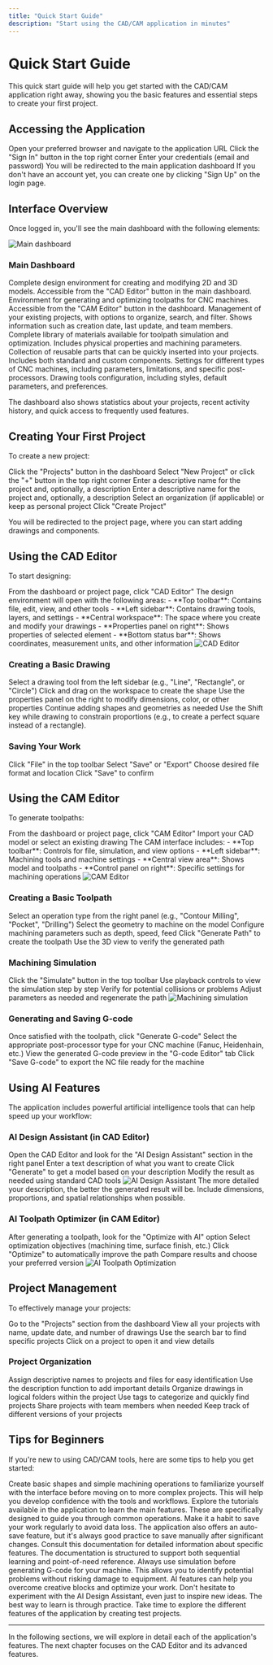 ```yaml
---
title: "Quick Start Guide"
description: "Start using the CAD/CAM application in minutes"
---
```


# Quick Start Guide

This quick start guide will help you get started with the CAD/CAM application right away, showing you the basic features and essential steps to create your first project.

## Accessing the Application

<Steps>
  <Step title="Open browser">
    Open your preferred browser and navigate to the application URL
  </Step>
  <Step title="Sign in">
    Click the "Sign In" button in the top right corner
  </Step>
  <Step title="Enter credentials">
    Enter your credentials (email and password)
  </Step>
  <Step title="Dashboard">
    You will be redirected to the main application dashboard
  </Step>
</Steps>

<Tip>
  If you don't have an account yet, you can create one by clicking "Sign Up" on the login page.
</Tip>

## Interface Overview

Once logged in, you'll see the main dashboard with the following elements:

<Frame>
  <img src="/images/home.png" alt="Main dashboard" style={{ borderRadius: '0.5rem' }} />
</Frame>

### Main Dashboard

<AccordionGroup>
  <Accordion title="CAD Editor" icon="pencil-ruler">
    Complete design environment for creating and modifying 2D and 3D models. Accessible from the "CAD Editor" button in the main dashboard.
  </Accordion>
  <Accordion title="CAM Editor" icon="route">
    Environment for generating and optimizing toolpaths for CNC machines. Accessible from the "CAM Editor" button in the dashboard.
  </Accordion>
  <Accordion title="Projects" icon="folder-open">
    Management of your existing projects, with options to organize, search, and filter. Shows information such as creation date, last update, and team members.
  </Accordion>
  <Accordion title="Materials" icon="layer-group">
    Complete library of materials available for toolpath simulation and optimization. Includes physical properties and machining parameters.
  </Accordion>
  <Accordion title="Components" icon="puzzle-piece">
    Collection of reusable parts that can be quickly inserted into your projects. Includes both standard and custom components.
  </Accordion>
  <Accordion title="Machine Configurations" icon="cog">
    Settings for different types of CNC machines, including parameters, limitations, and specific post-processors.
  </Accordion>
  <Accordion title="Drawing Tools" icon="drafting-compass">
    Drawing tools configuration, including styles, default parameters, and preferences.
  </Accordion>
</AccordionGroup>

The dashboard also shows statistics about your projects, recent activity history, and quick access to frequently used features.

## Creating Your First Project

To create a new project:

<Steps>
  <Step title="Access Projects section">
    Click the "Projects" button in the dashboard
  </Step>
  <Step title="Create new project">
    Select "New Project" or click the "+" button in the top right corner
  </Step>
  <Step title="Enter information">
    Enter a descriptive name for the project and, optionally, a description
  </Step>
  <Step title="Enter information">
    Enter a descriptive name for the project and, optionally, a description
  </Step>
  <Step title="Select organization">
    Select an organization (if applicable) or keep as personal project
  </Step>
  <Step title="Create">
    Click "Create Project"
  </Step>
</Steps>

You will be redirected to the project page, where you can start adding drawings and components.

## Using the CAD Editor

To start designing:

<Steps>
  <Step title="Access CAD Editor">
    From the dashboard or project page, click "CAD Editor"
  </Step>
  <Step title="Familiarize with interface">
    The design environment will open with the following areas:
    - **Top toolbar**: Contains file, edit, view, and other tools
    - **Left sidebar**: Contains drawing tools, layers, and settings
    - **Central workspace**: The space where you create and modify your drawings
    - **Properties panel on right**: Shows properties of selected element
    - **Bottom status bar**: Shows coordinates, measurement units, and other information
  </Step>
</Steps>

<Frame>
  <img src="/images/fullcad.png" alt="CAD Editor" style={{ borderRadius: '0.5rem' }} />
</Frame>

### Creating a Basic Drawing

<Steps>
  <Step title="Select a tool">
    Select a drawing tool from the left sidebar (e.g., "Line", "Rectangle", or "Circle")
  </Step>
  <Step title="Draw on canvas">
    Click and drag on the workspace to create the shape
  </Step>
  <Step title="Modify properties">
    Use the properties panel on the right to modify dimensions, color, or other properties
  </Step>
  <Step title="Add more elements">
    Continue adding shapes and geometries as needed
  </Step>
</Steps>

<Tip>
  Use the Shift key while drawing to constrain proportions (e.g., to create a perfect square instead of a rectangle).
</Tip>

### Saving Your Work

<Steps>
  <Step title="Access File menu">
    Click "File" in the top toolbar
  </Step>
  <Step title="Save or export">
    Select "Save" or "Export"
  </Step>
  <Step title="Choose format">
    Choose desired file format and location
  </Step>
  <Step title="Confirm">
    Click "Save" to confirm
  </Step>
</Steps>

## Using the CAM Editor

To generate toolpaths:

<Steps>
  <Step title="Access CAM Editor">
    From the dashboard or project page, click "CAM Editor"
  </Step>
  <Step title="Import model">
    Import your CAD model or select an existing drawing
  </Step>
  <Step title="Familiarize with interface">
    The CAM interface includes:
    - **Top toolbar**: Controls for file, simulation, and view options
    - **Left sidebar**: Machining tools and machine settings
    - **Central view area**: Shows model and toolpaths
    - **Control panel on right**: Specific settings for machining operations
  </Step>
</Steps>

<Frame>
  <img src="/images/cam.png" alt="CAM Editor" style={{ borderRadius: '0.5rem' }} />
</Frame>

### Creating a Basic Toolpath

<Steps>
  <Step title="Select operation">
    Select an operation type from the right panel (e.g., "Contour Milling", "Pocket", "Drilling")
  </Step>
  <Step title="Select geometry">
    Select the geometry to machine on the model
  </Step>
  <Step title="Configure parameters">
    Configure machining parameters such as depth, speed, feed
  </Step>
  <Step title="Generate path">
    Click "Generate Path" to create the toolpath
  </Step>
  <Step title="Verify">
    Use the 3D view to verify the generated path
  </Step>
</Steps>

### Machining Simulation

<Steps>
  <Step title="Start simulation">
    Click the "Simulate" button in the top toolbar
  </Step>
  <Step title="Control simulation">
    Use playback controls to view the simulation step by step
  </Step>
  <Step title="Check potential issues">
    Verify for potential collisions or problems
  </Step>
  <Step title="Adjust if needed">
    Adjust parameters as needed and regenerate the path
  </Step>
</Steps>

<Frame>
  <img src="/images/visualizer.png" alt="Machining simulation" style={{ borderRadius: '0.5rem' }} />
</Frame>

### Generating and Saving G-code

<Steps>
  <Step title="Generate G-code">
    Once satisfied with the toolpath, click "Generate G-code"
  </Step>
  <Step title="Select post-processor">
    Select the appropriate post-processor type for your CNC machine (Fanuc, Heidenhain, etc.)
  </Step>
  <Step title="Preview">
    View the generated G-code preview in the "G-code Editor" tab
  </Step>
  <Step title="Save">
    Click "Save G-code" to export the NC file ready for the machine
  </Step>
</Steps>

## Using AI Features

The application includes powerful artificial intelligence tools that can help speed up your workflow:

### AI Design Assistant (in CAD Editor)

<Steps>
  <Step title="Access assistant">
    Open the CAD Editor and look for the "AI Design Assistant" section in the right panel
  </Step>
  <Step title="Describe what you want to create">
    Enter a text description of what you want to create
  </Step>
  <Step title="Generate model">
    Click "Generate" to get a model based on your description
  </Step>
  <Step title="Modify result">
    Modify the result as needed using standard CAD tools
  </Step>
</Steps>

<Frame>
  <img src="/images/aipanel.png" alt="AI Design Assistant" style={{ borderRadius: '0.5rem' }} />
</Frame>

<Note>
  The more detailed your description, the better the generated result will be. Include dimensions, proportions, and spatial relationships when possible.
</Note>

### AI Toolpath Optimizer (in CAM Editor)

<Steps>
  <Step title="Generate toolpath">
    After generating a toolpath, look for the "Optimize with AI" option
  </Step>
  <Step title="Select objectives">
    Select optimization objectives (machining time, surface finish, etc.)
  </Step>
  <Step title="Optimize">
    Click "Optimize" to automatically improve the path
  </Step>
  <Step title="Compare and choose">
    Compare results and choose your preferred version
  </Step>
</Steps>

<Frame>
  <img src="/images/g-code-analizer.png" alt="AI Toolpath Optimization" style={{ borderRadius: '0.5rem' }} />
</Frame>

## Project Management

To effectively manage your projects:

<Steps>
  <Step title="Access Projects section">
    Go to the "Projects" section from the dashboard
  </Step>
  <Step title="View projects">
    View all your projects with name, update date, and number of drawings
  </Step>
  <Step title="Search projects">
    Use the search bar to find specific projects
  </Step>
  <Step title="Manage project">
    Click on a project to open it and view details
  </Step>
</Steps>

### Project Organization

<CardGroup cols={2}>
  <Card title="Descriptive Names" icon="tag">
    Assign descriptive names to projects and files for easy identification
  </Card>
  <Card title="Detailed Descriptions" icon="align-left">
    Use the description function to add important details
  </Card>
  <Card title="Folder Organization" icon="folder-tree">
    Organize drawings in logical folders within the project
  </Card>
  <Card title="Tagging" icon="tags">
    Use tags to categorize and quickly find projects
  </Card>
  <Card title="Selective Sharing" icon="share-nodes">
    Share projects with team members when needed
  </Card>
  <Card title="Versioning" icon="code-branch">
    Keep track of different versions of your projects
  </Card>
</CardGroup>

## Tips for Beginners

If you're new to using CAD/CAM tools, here are some tips to help you get started:

<AccordionGroup>
  <Accordion title="Start with simple projects" icon="star">
    Create basic shapes and simple machining operations to familiarize yourself with the interface before moving on to more complex projects. This will help you develop confidence with the tools and workflows.
  </Accordion>
  <Accordion title="Use tutorials" icon="graduation-cap">
    Explore the tutorials available in the application to learn the main features. These are specifically designed to guide you through common operations.
  </Accordion>
  <Accordion title="Save frequently" icon="floppy-disk">
    Make it a habit to save your work regularly to avoid data loss. The application also offers an auto-save feature, but it's always good practice to save manually after significant changes.
  </Accordion>
  <Accordion title="Explore documentation" icon="book">
    Consult this documentation for detailed information about specific features. The documentation is structured to support both sequential learning and point-of-need reference.
  </Accordion>
  <Accordion title="Try simulation" icon="vr-cardboard">
    Always use simulation before generating G-code for your machine. This allows you to identify potential problems without risking damage to equipment.
  </Accordion>
  <Accordion title="Leverage AI" icon="robot">
    AI features can help you overcome creative blocks and optimize your work. Don't hesitate to experiment with the AI Design Assistant, even just to inspire new ideas.
  </Accordion>
</AccordionGroup>

<Tip>
  The best way to learn is through practice. Take time to explore the different features of the application by creating test projects.
</Tip>

---

In the following sections, we will explore in detail each of the application's features. The next chapter focuses on the CAD Editor and its advanced features. 